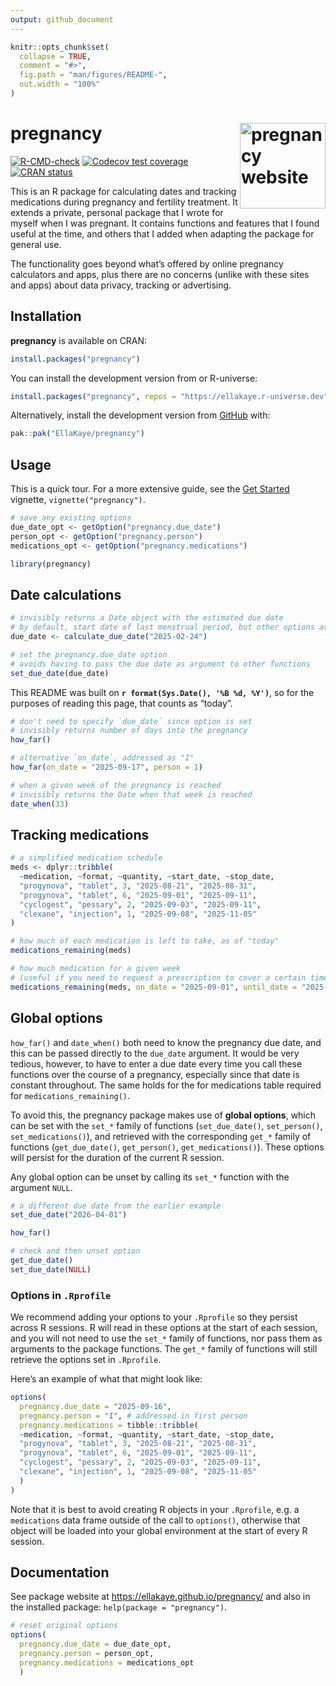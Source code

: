 ```yaml
---
output: github_document
---
```


<!-- README.md is generated from README.Rmd. Please edit that file -->

```r
knitr::opts_chunk$set(
  collapse = TRUE,
  comment = "#>",
  fig.path = "man/figures/README-",
  out.width = "100%"
)
```

# pregnancy <a href="https://ellakaye.github.io/pregnancy/"><img src="man/figures/logo.png" align="right" height="137" alt="pregnancy website" /></a>

<!-- badges: start -->
[![R-CMD-check](https://github.com/EllaKaye/pregnancy/actions/workflows/R-CMD-check.yaml/badge.svg)](https://github.com/EllaKaye/pregnancy/actions/workflows/R-CMD-check.yaml)
[![Codecov test coverage](https://codecov.io/gh/EllaKaye/pregnancy/graph/badge.svg)](https://app.codecov.io/gh/EllaKaye/pregnancy)
[![CRAN status](https://www.r-pkg.org/badges/version/pregnancy)](https://CRAN.R-project.org/package=pregnancy)
<!-- badges: end -->

This is an R package for calculating dates and tracking medications during pregnancy and fertility treatment. 
It extends a private, personal package that I wrote for myself when I was pregnant.
It contains functions and features that I found useful at the time, 
and others that I added when adapting the package for general use.

The functionality goes beyond what's offered by online pregnancy calculators and apps, 
plus there are no concerns (unlike with these sites and apps) about data privacy, tracking or advertising.

## Installation 

**pregnancy** is available on CRAN:

``` r
install.packages("pregnancy")
```

You can install the development version from or R-universe:

``` r
install.packages("pregnancy", repos = "https://ellakaye.r-universe.dev")
```

Alternatively, install the development version from [GitHub](https://github.com/EllaKaye/pregnancy) with: 

``` r 
pak::pak("EllaKaye/pregnancy") 
```

## Usage

This is a quick tour. 
For a more extensive guide, see the [Get Started](https://ellakaye.github.io/pregnancy/articles/pregnancy.html) vignette, 
`vignette("pregnancy")`.

```r
# save any existing options
due_date_opt <- getOption("pregnancy.due_date")
person_opt <- getOption("pregnancy.person")
medications_opt <- getOption("pregnancy.medications")
```

```r
library(pregnancy)
```

## Date calculations

```r
# invisibly returns a Date object with the estimated due date
# by default, start date of last menstrual period, but other options available
due_date <- calculate_due_date("2025-02-24")
```

```r
# set the pregnancy.due_date option
# avoids having to pass the due date as argument to other functions
set_due_date(due_date)
```

This README was built on **`r format(Sys.Date(), '%B %d, %Y')`**, 
so for the purposes of reading this page, that counts as "today".

```r
# don't need to specify `due_date` since option is set
# invisibly returns number of days into the pregnancy
how_far()
```

```r
# alternative `on_date`, addressed as "I"
how_far(on_date = "2025-09-17", person = 1)
```

```r
# when a given week of the pregnancy is reached
# invisibly returns the Date when that week is reached
date_when(33)
```

## Tracking medications

```r
# a simplified medication schedule
meds <- dplyr::tribble(
  ~medication, ~format, ~quantity, ~start_date, ~stop_date,
  "progynova", "tablet", 3, "2025-08-21", "2025-08-31",
  "progynova", "tablet", 6, "2025-09-01", "2025-09-11",
  "cyclogest", "pessary", 2, "2025-09-03", "2025-09-11",
  "clexane", "injection", 1, "2025-09-08", "2025-11-05"
)
```

```r
# how much of each medication is left to take, as of "today"
medications_remaining(meds)
```

```r
# how much medication for a given week 
# (useful if you need to request a prescription to cover a certain time period)
medications_remaining(meds, on_date = "2025-09-01", until_date = "2025-09-07")
```

## Global options

`how_far()` and `date_when()` both need to know the pregnancy due date,
and this can be passed directly to the `due_date` argument.
It would be very tedious, however, to have to enter a due date every time you call these functions over the course of a pregnancy, 
especially since that date is constant throughout. 
The same holds for the for medications table required for `medications_remaining()`.

To avoid this, the pregnancy package makes use of **global options**, 
which can be set with the `set_*` family of functions (`set_due_date()`, `set_person()`, `set_medications()`), 
and retrieved with the corresponding `get_*` family of functions (`get_due_date()`, `get_person()`, `get_medications()`).
These options will persist for the duration of the current R session.

Any global option can be unset by calling its `set_*` function with the argument `NULL`.

```r
# a different due date from the earlier example
set_due_date("2026-04-01")
```

```r
how_far()
```

```r
# check and then unset option
get_due_date()
set_due_date(NULL)
```

### Options in `.Rprofile`

We recommend adding your options to your `.Rprofile` so they persist across R sessions.
R will read in these options at the start of each session, 
and you will not need to use the `set_*` family of functions, nor pass them as arguments to the package functions. 
The `get_*` family of functions will still retrieve the options set in `.Rprofile`. 

Here's an example of what that might look like:

``` r
options(
  pregnancy.due_date = "2025-09-16",
  pregnancy.person = "I", # addressed in first person
  pregnancy.medications = tibble::tribble(
  ~medication, ~format, ~quantity, ~start_date, ~stop_date,
  "progynova", "tablet", 3, "2025-08-21", "2025-08-31",
  "progynova", "tablet", 6, "2025-09-01", "2025-09-11",
  "cyclogest", "pessary", 2, "2025-09-03", "2025-09-11",
  "clexane", "injection", 1, "2025-09-08", "2025-11-05"
  ) 
)
```

Note that it is best to avoid creating R objects in your `.Rprofile`, e.g. a `medications` data frame outside of the call to `options()`, otherwise that object will be loaded into your global environment at the start of every R session.

## Documentation

See package website at <https://ellakaye.github.io/pregnancy/> 
and also in the installed package: `help(package = "pregnancy")`.

```r
# reset original options
options(
  pregnancy.due_date = due_date_opt,
  pregnancy.person = person_opt,
  pregnancy.medications = medications_opt
  )
```
